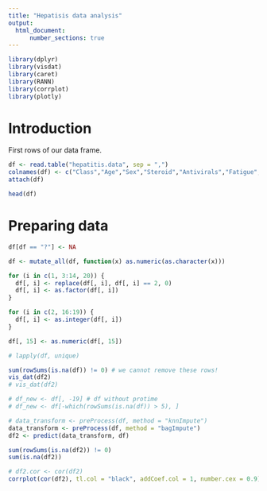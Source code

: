 ```yaml
---
title: "Hepatisis data analysis"
output:
  html_document: 
      number_sections: true 
---
```


```r
library(dplyr)
library(visdat)
library(caret)
library(RANN)
library(corrplot)
library(plotly)
```

# Introduction 

First rows of our data frame.


```r
df <- read.table("hepatitis.data", sep = ",")
colnames(df) <- c("Class","Age","Sex","Steroid","Antivirals","Fatigue","Malaise","Anorexia","LiverBig","LiverFirm","SpleenPalpable","Spiders","Ascites","Varices","Bilirubin","AlkPhosphate","Sgot","Albumin","Protime","Histology") # nolint
attach(df)
```

```r
head(df)
```

# Preparing data
```r
df[df == "?"] <- NA

df <- mutate_all(df, function(x) as.numeric(as.character(x)))

for (i in c(1, 3:14, 20)) {
  df[, i] <- replace(df[, i], df[, i] == 2, 0)
  df[, i] <- as.factor(df[, i])
}

for (i in c(2, 16:19)) {
  df[, i] <- as.integer(df[, i])
}

df[, 15] <- as.numeric(df[, 15])

# lapply(df, unique)
```

```r
sum(rowSums(is.na(df)) != 0) # we cannot remove these rows!
vis_dat(df2)
# vis_dat(df2)
```

```r
# df_new <- df[, -19] # df without protime
# df_new <- df[-which(rowSums(is.na(df)) > 5), ]

# data_transform <- preProcess(df, method = "knnImpute")
data_transform <- preProcess(df, method = "bagImpute")
df2 <- predict(data_transform, df)

sum(rowSums(is.na(df2)) != 0)
sum(is.na(df2))

```

```r
# df2.cor <- cor(df2)
corrplot(cor(df2), tl.col = "black", addCoef.col = 1, number.cex = 0.9)
```